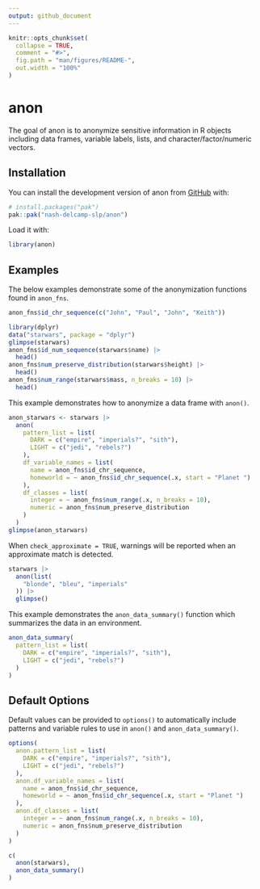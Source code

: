 ```yaml
---
output: github_document
---
```


<!-- README.md is generated from README.Rmd. Please edit that file -->

```r
knitr::opts_chunk$set(
  collapse = TRUE,
  comment = "#>",
  fig.path = "man/figures/README-",
  out.width = "100%"
)
```

# anon

<!-- badges: start -->
<!-- badges: end -->

The goal of anon is to anonymize sensitive information in R objects including data frames, variable labels, lists, and character/factor/numeric vectors.

## Installation

You can install the development version of anon from [GitHub](https://github.com/) with:

``` r
# install.packages("pak")
pak::pak("nash-delcamp-slp/anon")
```

Load it with:
```r
library(anon)
```

## Examples

The below examples demonstrate some of the anonymization functions found in `anon_fns`.
```r
anon_fns$id_chr_sequence(c("John", "Paul", "John", "Keith"))

library(dplyr)
data("starwars", package = "dplyr")
glimpse(starwars)
anon_fns$id_num_sequence(starwars$name) |> 
  head()
anon_fns$num_preserve_distribution(starwars$height) |> 
  head()
anon_fns$num_range(starwars$mass, n_breaks = 10) |> 
  head()
```

This example demonstrates how to anonymize a data frame with `anon()`.
```r
anon_starwars <- starwars |> 
  anon(
    pattern_list = list(
      DARK = c("empire", "imperials?", "sith"),
      LIGHT = c("jedi", "rebels?")
    ),
    df_variable_names = list(
      name = anon_fns$id_chr_sequence,
      homeworld = ~ anon_fns$id_chr_sequence(.x, start = "Planet ")
    ),
    df_classes = list(
      integer = ~ anon_fns$num_range(.x, n_breaks = 10),
      numeric = anon_fns$num_preserve_distribution
    )
  )
glimpse(anon_starwars)
```

When `check_approximate = TRUE`, warnings will be reported when an approximate match is detected.
```r
starwars |> 
  anon(list(
    "blonde", "bleu", "imperials"
  )) |> 
  glimpse()
```

This example demonstrates the `anon_data_summary()` function which summarizes the data in an environment.
```r
anon_data_summary(
  pattern_list = list(
    DARK = c("empire", "imperials?", "sith"),
    LIGHT = c("jedi", "rebels?")
  )
)
```

## Default Options

Default values can be provided to `options()` to automatically include patterns and variable rules to use in `anon()` and `anon_data_summary()`.
```r
options(
  anon.pattern_list = list(
    DARK = c("empire", "imperials?", "sith"),
    LIGHT = c("jedi", "rebels?")
  ),
  anon.df_variable_names = list(
    name = anon_fns$id_chr_sequence,
    homeworld = ~ anon_fns$id_chr_sequence(.x, start = "Planet ")
  ),
  anon.df_classes = list(
    integer = ~ anon_fns$num_range(.x, n_breaks = 10),
    numeric = anon_fns$num_preserve_distribution
  )
)
```

```r
c(
  anon(starwars),
  anon_data_summary()
)
```
